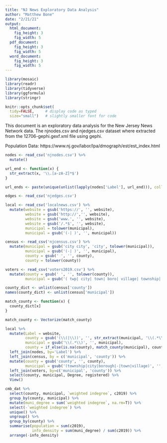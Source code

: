 ```yaml
---
title: "NJ News Exploratory Data Analysis"
author: "Matthew Bone"
date: "2/21/21"
output: 
  html_document:
    fig_height: 3
    fig_width: 5
  pdf_document:
    fig_height: 3
    fig_width: 5
  word_document:
    fig_height: 3
    fig_width: 5
---
```


```r
library(mosaic)
library(readr)
library(tidyverse)
library(ggformula)
library(stringr)

knitr::opts_chunk$set(
  tidy=FALSE,     # display code as typed
  size="small")   # slightly smaller font for code
```

This document is an exploratory data analysis for the New Jersey News Network data. The njnodes.csv and njedges.csv dataset where extracted from the 12706-gephi.gexf.xml file using gephi. 

Population Data: https://www.nj.gov/labor/lpa/dmograph/est/est_index.html

```r
nodes <- read_csv('njnodes.csv') %>%
  mutate()

url_end <- function(x) {
  str_extract(x, '\\.[a-zA-Z]*$')
}

url_ends <- paste(unique(unlist(lapply(nodes['Label'], url_end))), collapse = "|")

edges <- read_csv('njedges.csv')

local <- read_csv('localnews.csv') %>%
  mutate(website = gsub('https://', '', website),
         website = gsub('http://','', website),
         website = gsub('www.', '', website),
         website = gsub('/.*$', '', website),
         municipal = tolower(municipal),
         municipal = gsub('(-| )', '', municipal))

census <- read_csv('njcensus.csv') %>%
  mutate(municipal = gsub('city city', 'city', tolower(municipal)),
         municipal = gsub('(-| )', '', municipal),
         county = gsub(' ', '', county),
         county = tolower(county))

voters <- read_csv('voters2019.csv') %>%
  mutate(county = gsub(' ', '', tolower(county)),
         municipal = gsub('( twp| city| town| boro| village| township| borough|-| )', '', tolower(municipal)))
```

```r
county_dict <- unlist(census['county'])
names(county_dict) <- unlist(census['municipal'])

match_county <- function(x) {
  county_dict[x]
}

match_county <- Vectorize(match_county)

local %>%
  mutate(Label = website,
         county = gsub('(\\(|\\))', '', str_extract(municipal, '\\(.*\\)')),
         municipal = gsub('\\(.*\\)', '', municipal),
         county = if_else(is.na(county), match_county(municipal), county)) %>%
  left_join(nodes, by='Label') %>%
  left_join(census, by = c('municipal', 'county')) %>%
  mutate(county = gsub('county', '', county),
         municipal = gsub('(township|city|borough|-|town|village)', '', municipal)) %>%
  left_join(voters, by=c('municipal', 'county')) %>%
  select(county, municipal, Degree, registered) %>%
  View()

```

```r
cmb_dat %>%
  select(county, municipal, `weighted indegree`, c2019) %>%
  group_by(county, municipal) %>%
  mutate(muni_degree = sum(`weighted indegree`, na.rm=T)) %>%
  select(-`weighted indegree`) %>%
  unique() %>%
  ungroup() %>%
  group_by(county) %>%
  summarise(population = sum(c2019), 
            info_density = sum(muni_degree) / sum(c2019)) %>%
  arrange(-info_density)
```





